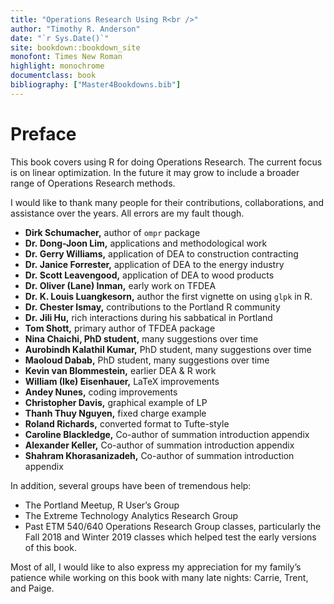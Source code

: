 ```yaml
---
title: "Operations Research Using R<br />"
author: "Timothy R. Anderson"
date: "`r Sys.Date()`"
site: bookdown::bookdown_site
monofont: Times New Roman
highlight: monochrome
documentclass: book
bibliography: ["Master4Bookdowns.bib"]
---
```

# Preface {-}

This book covers using R for doing Operations Research. The current focus is on linear optimization. In the future it may grow to include a broader range of Operations Research methods. 

I would like to thank many people for their contributions, collaborations, and assistance over the years. All errors are my fault though.  

* **Dirk Schumacher,** author of `ompr` package
* **Dr. Dong-Joon Lim,** applications and methodological work 
* **Dr. Gerry Williams,** application of DEA to construction contracting
* **Dr. Janice Forrester,** application of DEA to the energy industry
* **Dr. Scott Leavengood,** application of DEA to wood products
* **Dr. Oliver (Lane) Inman,** early work on TFDEA
* **Dr. K. Louis Luangkesorn,** author the first vignette on using `glpk` in R.
* **Dr. Chester Ismay,** contributions to the Portland R community
* **Dr. Jili Hu,** rich interactions during his sabbatical in Portland
* **Tom Shott,** primary author of TFDEA package
* **Nina Chaichi, PhD student,** many suggestions over time
* **Aurobindh Kalathil Kumar,** PhD student, many suggestions over time
* **Maoloud Dabab,** PhD student, many suggestions over time
* **Kevin van Blommestein,** earlier DEA & R work
* **William (Ike) Eisenhauer,** LaTeX improvements
* **Andey Nunes,** coding improvements
* **Christopher Davis,** graphical example of LP
* **Thanh Thuy Nguyen,** fixed charge example 
* **Roland Richards,** converted format to Tufte-style
* **Caroline Blackledge,** Co-author of summation introduction appendix
* **Alexander Keller,** Co-author of summation introduction appendix
* **Shahram Khorasanizadeh,** Co-author of summation introduction appendix

In addition, several groups have been of tremendous help:

* The Portland Meetup, R User's Group 
* The Extreme Technology Analytics Research Group
* Past ETM 540/640 Operations Research Group classes, particularly the Fall 2018 and Winter 2019 classes which helped test the early versions of this book.  

Most of all, I would like to also express my appreciation for my family's patience while working on this book with many late nights:  Carrie, Trent, and Paige.
